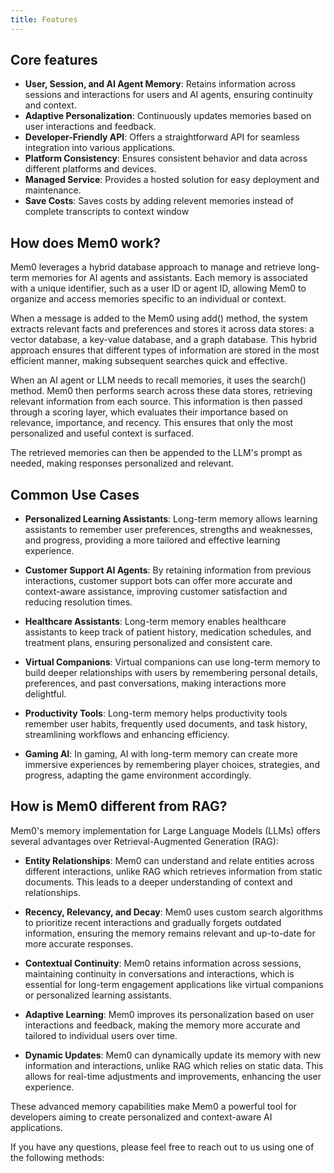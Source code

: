 ```yaml
---
title: Features
---
```


## Core features

- **User, Session, and AI Agent Memory**: Retains information across sessions and interactions for users and AI agents, ensuring continuity and context.
- **Adaptive Personalization**: Continuously updates memories based on user interactions and feedback.
- **Developer-Friendly API**: Offers a straightforward API for seamless integration into various applications.
- **Platform Consistency**: Ensures consistent behavior and data across different platforms and devices.
- **Managed Service**: Provides a hosted solution for easy deployment and maintenance.
- **Save Costs**: Saves costs by adding relevent memories instead of complete transcripts to context window



## How does Mem0 work?

Mem0 leverages a hybrid database approach to manage and retrieve long-term memories for AI agents and assistants. Each memory is associated with a unique identifier, such as a user ID or agent ID, allowing Mem0 to organize and access memories specific to an individual or context.

When a message is added to the Mem0 using add()  method, the system extracts relevant facts and preferences and stores it across data stores: a vector database, a key-value database, and a graph database. This hybrid approach ensures that different types of information are stored in the most efficient manner, making subsequent searches quick and effective.

When an AI agent or LLM needs to recall memories, it uses the search() method. Mem0 then performs search across these data stores, retrieving relevant information from each source. This information is then passed through a scoring layer, which evaluates their importance based on relevance, importance, and recency. This ensures that only the most personalized and useful context is surfaced.

The retrieved memories can then be appended to the LLM's prompt as needed, making responses personalized and relevant.


## Common Use Cases

- **Personalized Learning Assistants**: Long-term memory allows learning assistants to remember user preferences, strengths and weaknesses, and progress, providing a more tailored and effective learning experience.

- **Customer Support AI Agents**: By retaining information from previous interactions, customer support bots can offer more accurate and context-aware assistance, improving customer satisfaction and reducing resolution times.

- **Healthcare Assistants**: Long-term memory enables healthcare assistants to keep track of patient history, medication schedules, and treatment plans, ensuring personalized and consistent care.

- **Virtual Companions**: Virtual companions can use long-term memory to build deeper relationships with users by remembering personal details, preferences, and past conversations, making interactions more delightful.

- **Productivity Tools**: Long-term memory helps productivity tools remember user habits, frequently used documents, and task history, streamlining workflows and enhancing efficiency.

- **Gaming AI**: In gaming, AI with long-term memory can create more immersive experiences by remembering player choices, strategies, and progress, adapting the game environment accordingly.

## How is Mem0 different from RAG?

Mem0's memory implementation for Large Language Models (LLMs) offers several advantages over Retrieval-Augmented Generation (RAG):

- **Entity Relationships**: Mem0 can understand and relate entities across different interactions, unlike RAG which retrieves information from static documents. This leads to a deeper understanding of context and relationships.

- **Recency, Relevancy, and Decay**: Mem0 uses custom search algorithms to prioritize recent interactions and gradually forgets outdated information, ensuring the memory remains relevant and up-to-date for more accurate responses.

- **Contextual Continuity**: Mem0 retains information across sessions, maintaining continuity in conversations and interactions, which is essential for long-term engagement applications like virtual companions or personalized learning assistants.

- **Adaptive Learning**: Mem0 improves its personalization based on user interactions and feedback, making the memory more accurate and tailored to individual users over time.

- **Dynamic Updates**: Mem0 can dynamically update its memory with new information and interactions, unlike RAG which relies on static data. This allows for real-time adjustments and improvements, enhancing the user experience.

These advanced memory capabilities make Mem0 a powerful tool for developers aiming to create personalized and context-aware AI applications.

If you have any questions, please feel free to reach out to us using one of the following methods:

<Snippet file="get-help.mdx" />